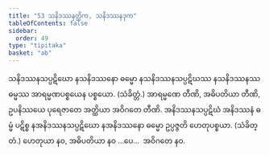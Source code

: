 ```yaml
---
title: "53 သနိဒဿနတ္တိက, သနိဒဿနဒုက"
tableOfContents: false
sidebar:
  order: 49
type: "tipitaka"
basket: "ab"
---
```



<DynamicBreadcrumb />

<Division number="96">

<Paragraph number="237">
သနိဒဿနသပ္ပဋိဃော နသနိဒဿနော ဓမ္မော နသနိဒဿနသပ္ပဋိဃဿ နသနိဒဿနဿ ဓမ္မဿ အာရမ္မဏပစ္စယေန ပစ္စယော. (သံခိတ္တံ.) အာရမ္မဏေ တီဏိ, အဓိပတိယာ တီဏိ, ဥပနိဿယေ ပုရေဇာတေ အတ္ထိယာ အဝိဂတေ တီဏိ.
</Paragraph>

<Paragraph number="238">
အနိဒဿနသပ္ပဋိဃံ အနိဒဿနံ ဓမ္မံ ပဋိစ္စ နအနိဒဿနသပ္ပဋိဃော နအနိဒဿနော ဓမ္မော ဥပ္ပဇ္ဇတိ ဟေတုပစ္စယာ. (သံခိတ္တံ.) ဟေတုယာ နဝ, အဓိပတိယာ နဝ …ပေ…  အဝိဂတေ နဝ.
</Paragraph>
</Division>